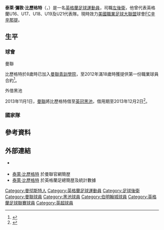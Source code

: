 {{noteTA|G1=足球|G2=英超|G3=MUFC|G4=FAcup
|T=zh-hans:泰勒·布萊克特; zh-hk:泰萊·布力基; zh-tw:泰萊·比歷格特;
|1=zh-hans:泰勒·布萊克特; zh-hk:泰萊·布力基; zh-tw:泰萊·比歷格特;
|2=zh-hans:泰勒; zh-hk:泰萊; zh-tw:泰萊;
|3=zh-hans:布萊克特; zh-hk:布力基; zh-tw:比歷格特;
}}
{{Infobox football biography
| playername          = 泰萊·比歷格特<br />''Tyler Blackett''
| image               = Tyler blackett cape town.jpg
| caption             = 
| fullname            = Tyler Nathan Blackett
| dateofbirth         = {{birth date and age|1994|4|2}}
| cityofbirth         = [[曼彻斯特|曼彻斯特]]
| countryofbirth      = [[英格蘭|英格蘭]]
| height              = {{height|m=1.88}}
| position            = [[後衛_(足球)|左後衛]]
| currentclub    = [[辛辛那提足球會|FC辛辛那提]]
| clubnumber     = 3
| youthyears1         = 2002−2012
| youthclubs1         = [[曼聯預備隊及青訓學院|曼聯]]
| years1              = 2012−2016
| clubs1              = [[曼徹斯特聯足球俱樂部|曼聯]]      
| caps1               = 11
| goals1              = 0
| years2              = 2013−2014  
| clubs2              = → [[黑池足球會|黑池]] (借用)       
| caps2               = 5
| goals2              = 0
| years3              = 2014  
| clubs3              = → [[伯明翰足球會|伯明翰城]] (借用)       
| caps3               = 8
| goals3              = 0
| years4              = 2015
| clubs4              = → [[些路迪足球會|些路迪]] (借用)       
| caps4               = 3
| goals4              = 0
| years5              = 2016−2020
| clubs5              = [[雷丁足球俱乐部|雷丁]]      
| caps5               = 110
| goals5              = 0
| years6         = 2020–2021     |clubs6 = [[诺丁汉森林足球俱乐部|诺丁汉森林]]      |caps6 = 14  |goals6 = 0
| years7         = 2021–    |clubs7 = [[辛辛那提足球會|FC辛辛那提]]      |caps7 = 0  |goals7 = 0
| totalcaps           = 
| totalgoals          = 
| nationalyears1      = 2009 
| nationalteam1       = [[英格蘭16歲以下足球代表隊|英格蘭U16]] 
| nationalcaps1       = 2 
| nationalgoals1      = 0
| nationalyears2      = 2011 
| nationalteam2       = [[英格蘭17歲以下足球代表隊|英格蘭U17]] 
| nationalcaps2       = 2 
| nationalgoals2      = 0
| nationalyears3      = 2011−2012
| nationalteam3       = [[英格蘭18歲以下足球代表隊|英格蘭U18]]
| nationalcaps3       = 2
| nationalgoals3      = 0
| nationalyears4      = 2012−2013
| nationalteam4       = [[英格蘭19歲以下足球代表隊|英格蘭U19]]
| nationalcaps4       = 2
| nationalgoals4      = 0
| nationalyears5      = 2014
| nationalteam5       = [[英格蘭21歲以下足球代表隊|英格蘭U21]]
| nationalcaps5       = 1
| nationalgoals5      = 0
| medaltemplates      = 
| club-update         = 2020年8月15日 (六) 23:38 (UTC)
| nationalteam-update = 2015年1月9日 (五) 23:38 (UTC)
}}

'''泰萊·彌敦·比歷格特'''（{{lang-en|'''Tyler Nathan Blackett'''}}，{{bd|1994年|4月2日|catIdx=Blackett, Tyler}}）是一名[[英格蘭|英格蘭]][[足球|足球]][[運動員|運動員]]，司職[[後衛_(足球)|左後衛]]，他曾代表英格蘭U16、U17、U18、U19及U21代表隊。現時效力[[美國職業足球大聯盟|美國職業足球大聯盟]]球會[[辛辛那提足球會|FC辛辛那提]]。

==生平==
===球會===
;曼聯
比歷格特於8歲時已加入[[曼聯預備隊及青訓學院|曼聯青訓學院]]，至2012年滿18歲時獲提供第一份職業球員合約<ref>{{cite news |language=en |url=http://www.mirror.co.uk/sport/football/news/manchester-united-defender-tyler-blackett-1143167 |title=Tyler's time: Manchester United to give teenage defender Blackett his debut on tour |publisher=''Mirror.co.uk'' |date=2012-07-14 |accessdate=2013-11-23 |archive-date=2014-02-05 |archive-url=https://web.archive.org/web/20140205143006/http://www.mirror.co.uk/sport/football/news/manchester-united-defender-tyler-blackett-1143167 |dead-url=no }}</ref>。

;外借黑池
2013年11月1日，[[曼徹斯特聯足球俱樂部|曼聯]]將比歷格特借至[[英冠|英冠]][[黑池足球會|黑池]]，借用期至2013年12月2日<ref>{{cite news |language=en |url=http://www.manutd.com/en/News-And-Features/Football-News/2013/Nov/tyler-blackett-joins-blackpool-on-loan.aspx |title=Blackett joins Blackpool |publisher=''manutd.com'' |date=2013-11-01 |accessdate=2013-11-13 |archive-date=2013-11-04 |archive-url=https://web.archive.org/web/20131104043022/http://www.manutd.com/en/News-And-Features/Football-News/2013/Nov/tyler-blackett-joins-blackpool-on-loan.aspx |dead-url=no }}</ref>。

===國家隊===

==參考資料==
{{reflist|2}}

==外部連結==
*{{soccerbase|id=73373}} {{en}}
*[http://www.manutd.com/en/news-and-features/football-news/2013/nov/~/link.aspx?_id=e36e57fd343d4b1bb5050251739b4940&_z=z  泰萊·比歷格特] {{Wayback|url=http://www.manutd.com/en/news-and-features/football-news/2013/nov/~/link.aspx?_id=e36e57fd343d4b1bb5050251739b4940&_z=z |date=20131113163944 }} 於曼聯官網簡歴 {{en}}
*[http://www.thefa.com/england/All-Teams/Players/B/tyler-blackett 泰萊·比歷格特] {{Wayback|url=http://www.thefa.com/england/All-Teams/Players/B/tyler-blackett |date=20131021111421 }} 於英格蘭足總簡歴及統計數據 {{en}}

{{DEFAULTSORT:Blackett, Tyler}}
[[Category:曼彻斯特人|Category:曼彻斯特人]]
[[Category:英格蘭足球運動員|Category:英格蘭足球運動員]]
[[Category:足球後衛|Category:足球後衛]]
[[Category:曼聯球員|Category:曼聯球員]]
[[Category:黑池球員|Category:黑池球員]]
[[Category:伯明翰城球員|Category:伯明翰城球員]]
[[Category:英格蘭足球聯賽球員|Category:英格蘭足球聯賽球員]]
[[Category:英超球員|Category:英超球員]]